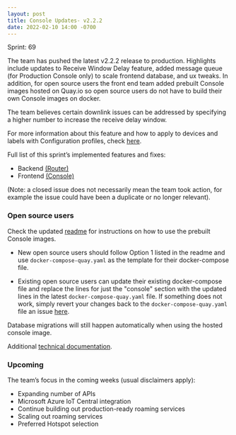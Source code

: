 ```yaml
---
layout: post
title: Console Updates- v2.2.2
date: 2022-02-10 14:00 -0700
---
```


Sprint: 69

The team has pushed the latest v2.2.2 release to production. Highlights include updates to Receive
Window Delay feature, added message queue (for Production Console only) to scale frontend database,
and ux tweaks. In addition, for open source users the front end team added prebuilt Console images
hosted on Quay.io so open source users do not have to build their own Console images on docker.

The team believes certain downlink issues can be addressed by specifying a higher number to increase
the receive delay window.

For more information about this feature and how to apply to devices and labels with Configuration
profiles, check
[here](https://docs.helium.com/use-the-network/console/profiles/#receive-window-delay).

Full list of this sprint’s implemented features and fixes:

- Backend [(Router)](https://github.com/helium/router/milestone/7?closed=1)
- Frontend [(Console)](https://github.com/helium/console/milestone/7?closed=1)

(Note: a closed issue does not necessarily mean the team took action, for example the issue could
have been a duplicate or no longer relevant).

### Open source users

Check the updated [readme](https://github.com/helium/console) for instructions on how to use the
prebuilt Console images.

- New open source users should follow Option 1 listed in the readme and use
  `docker-compose-quay.yaml` as the template for their docker-compose file.

- Existing open source users can update their existing docker-compose file and replace the lines for
  just the "console" section with the updated lines in the latest `docker-compose-quay.yaml` file.
  If something does not work, simply revert your changes back to the `docker-compose-quay.yaml` file
  an issue [here](https://github.com/helium/console/issues).

Database migrations will still happen automatically when using the hosted console image.

Additional
[technical documentation](https://docs.helium.com/use-the-network/run-console/#console-setup).

### Upcoming

The team’s focus in the coming weeks (usual disclaimers apply):

- Expanding number of APIs
- Microsoft Azure IoT Central integration
- Continue building out production-ready roaming services
- Scaling out roaming services
- Preferred Hotspot selection
